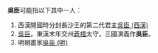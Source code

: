 '''吳臣'''可能指以下其中一人：
# 西漢開國時分封長沙王的第二代君主[[吳臣_(西漢)|吳臣 (西漢)]]
# [[吳巨|吳巨]]，東漢末年交州[[蒼梧|蒼梧]]太守，三國演義作'''吳臣'''。
# 明朝畫家[[吳臣_(明)|吳臣 (明)]]

{{disambig|C臣|Cat=二字吴姓人名消歧义}}